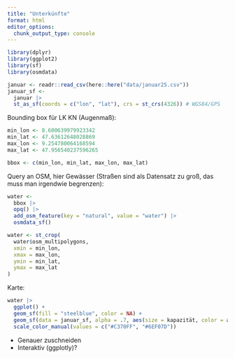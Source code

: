 ```yaml
---
title: "Unterkünfte"
format: html
editor_options: 
  chunk_output_type: console
---
```


```r
library(dplyr)
library(ggplot2)
library(sf)
library(osmdata)
```

```r
januar <- readr::read_csv(here::here("data/januar25.csv"))
januar_sf <- 
  januar |> 
  st_as_sf(coords = c("lon", "lat"), crs = st_crs(4326)) # WGS84/GPS
```

Bounding box für LK KN (Augenmaß):

```r
min_lon <- 8.600639979923342
min_lat <- 47.63612648028869
max_lon <- 9.254780064168594
max_lat <- 47.956540237596265

bbox <- c(min_lon, min_lat, max_lon, max_lat)
```

Query an OSM, hier Gewässer (Straßen sind als Datensatz zu groß, das muss man irgendwie begrenzen):

```r
water <- 
  bbox |> 
  opq() |> 
  add_osm_feature(key = "natural", value = "water") |> 
  osmdata_sf()

water <- st_crop(
  water$osm_multipolygons,
  xmin = min_lon,
  xmax = max_lon,
  ymin = min_lat,
  ymax = max_lat
)
```

Karte:

```r
water |> 
  ggplot() +
  geom_sf(fill = "steelblue", color = NA) +
  geom_sf(data = januar_sf, alpha = .7, aes(size = kapazität, color = art)) +
  scale_color_manual(values = c("#C370FF", "#6EF07D"))
```

* Genauer zuschneiden
* Interaktiv (ggplotly)?